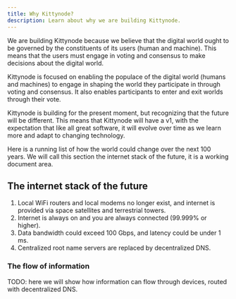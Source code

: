 ```yaml
---
title: Why Kittynode?
description: Learn about why we are building Kittynode.
---
```


We are building Kittynode because we believe that the digital world ought to be governed by the constituents of its users (human and machine). This means that the users must engage in voting and consensus to make decisions about the digital world.

Kittynode is focused on enabling the populace of the digital world (humans and machines) to engage in shaping the world they participate in through voting and consensus. It also enables participants to enter and exit worlds through their vote.

Kittynode is building for the present moment, but recognizing that the future will be different. This means that Kittynode will have a v1, with the expectation that like all great software, it will evolve over time as we learn more and adapt to changing technology.

Here is a running list of how the world could change over the next 100 years. We will call this section the internet stack of the future, it is a working document area.

## The internet stack of the future

1. Local WiFi routers and local modems no longer exist, and internet is provided via space satellites and terrestrial towers.
2. Internet is always on and you are always connected (99.999% or higher).
3. Data bandwidth could exceed 100 Gbps, and latency could be under 1 ms.
4. Centralized root name servers are replaced by decentralized DNS.

### The flow of information

TODO: here we will show how information can flow through devices, routed with decentralized DNS.
